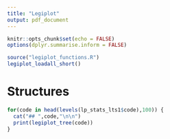 ```yaml
---
title: "Legiplot"
output: pdf_document
---
```


```r
knitr::opts_chunk$set(echo = FALSE)
options(dplyr.summarise.inform = FALSE)

source("legiplot_functions.R")
legiplot_loadall_short()
```

# Structures

```r
for(code in head(levels(lp_stats_lts1$code),100)) {
  cat("## ",code,"\n\n")
  print(legiplot_tree(code))
}
```